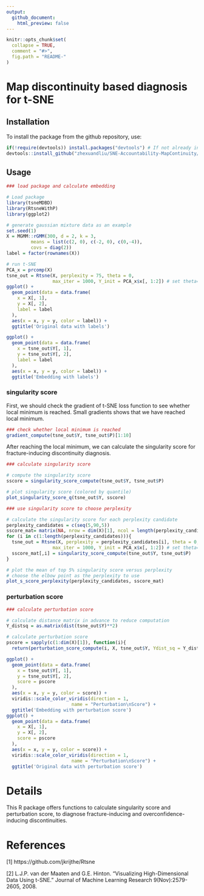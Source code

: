 ```yaml
---
output:
  github_document:
    html_preview: false
---
```


<!-- README.md is generated from README.Rmd. Please edit that file -->

```r
knitr::opts_chunk$set(
  collapse = TRUE,
  comment = "#>",
  fig.path = "README-"
)
```

# Map discontinuity based diagnosis for t-SNE

## Installation
To install the package from the github repository, use:

```r
if(!require(devtools)) install.packages("devtools") # If not already installed
devtools::install_github("zhexuandliu/SNE-Accountability-MapContinuity/tsneMDBD")
```

## Usage

```r
### load package and calculate embedding

# Load package
library(tsneMDBD)
library(RtsneWithP)
library(ggplot2)

# generate gaussian mixture data as an example
set.seed(1)
X = MGMM::rGMM(300, d = 2, k = 3, 
         means = list(c(2, 0), c(-2, 0), c(0,-4)), 
         covs = diag(2))
label = factor(rownames(X))

# run t-SNE
PCA_x = prcomp(X)
tsne_out = Rtsne(X, perplexity = 75, theta = 0, 
                 max_iter = 1000, Y_init = PCA_x$x[, 1:2]) # set theta=0 to run exact tSNE
ggplot() +
  geom_point(data = data.frame(
    x = X[, 1],
    y = X[, 2],
    label = label
  ),
  aes(x = x, y = y, color = label)) + 
  ggtitle('Original data with labels')

ggplot() +
  geom_point(data = data.frame(
    x = tsne_out$Y[, 1],
    y = tsne_out$Y[, 2],
    label = label
  ),
  aes(x = x, y = y, color = label)) + 
  ggtitle('Embedding with labels')
```

### singularity score

First, we should check the gradient of t-SNE loss function to see whether local minimum is reached. Small gradients shows that we have reached local minimum.
```r
### check whether local minimum is reached
gradient_compute(tsne_out$Y, tsne_out$P)[1:10]
```

After reaching the local minimum, we can calculate the singularity score for fracture-inducing discontinuity diagnosis.
```r
### calculate singularity score

# compute the singularity score
sscore = singularity_score_compute(tsne_out$Y, tsne_out$P)

# plot singularity score (colored by quantile)
plot_singularity_score_q(tsne_out$Y, sscore)
```

```r
### use singularity score to choose perplexity

# calculate the singularity score for each perplexity candidate
perplexity_candidates = c(seq(5,90,5))
sscore_mat= matrix(NA, nrow = dim(X)[1], ncol = length(perplexity_candidates))
for (i in c(1:length(perplexity_candidates))){
  tsne_out = Rtsne(X, perplexity = perplexity_candidates[i], theta = 0, 
                 max_iter = 1000, Y_init = PCA_x$x[, 1:2]) # set theta=0 to run exact tSNE
  sscore_mat[,i] = singularity_score_compute(tsne_out$Y, tsne_out$P)
}

# plot the mean of top 5% singularity score versus perplexity
# choose the elbow point as the perplexity to use
plot_s_score_perplexity(perplexity_candidates, sscore_mat)
```


### perturbation score
```r
### calculate perturbation score

# calculate distance matrix in advance to reduce computation
Y_distsq = as.matrix(dist(tsne_out$Y)**2)

# calculate perturbation score
pscore = sapply(c(1:dim(X)[1]), function(i){
  return(perturbation_score_compute(i, X, tsne_out$Y, Ydist_sq = Y_distsq, perplexity = 75, pca_result = PCA_x, length = 0.5))})
```

```r
ggplot() +
  geom_point(data = data.frame(
    x = tsne_out$Y[, 1],
    y = tsne_out$Y[, 2],
    score = pscore
  ),
  aes(x = x, y = y, color = score)) +
  viridis::scale_color_viridis(direction = 1,
                        name = "Perturbation\nScore") + 
  ggtitle('Embedding with perturbation score')
ggplot() +
  geom_point(data = data.frame(
    x = X[, 1],
    y = X[, 2],
    score = pscore
  ),
  aes(x = x, y = y, color = score)) +
  viridis::scale_color_viridis(direction = 1,
                        name = "Perturbation\nScore") + 
  ggtitle('Original data with perturbation score')
```

# Details
This R package offers functions to calculate singularity score and perturbation score, to diagnose fracture-inducing and overconfidence-inducing discontinuities.

# References
[1] https://github.com/jkrijthe/Rtsne

[2] L.J.P. van der Maaten and G.E. Hinton. "Visualizing High-Dimensional Data Using t-SNE." Journal of Machine Learning Research 9(Nov):2579-2605, 2008.
